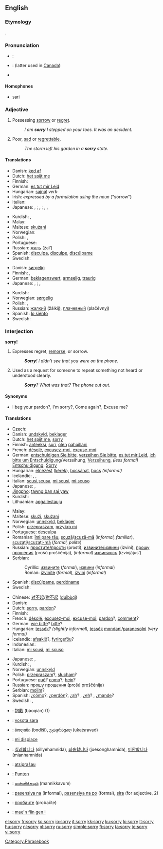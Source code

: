 ==English==

{{rank|example|class|century|985|sorry|share|working|breath}}

===Etymology===
{{OE.}} {{term|sarig|sāriġ|lang=ang}}.

===Pronunciation===
* {{italbrac|[[RP]]}}: {{IPA|/ˈsɒri/}}
* {{italbrac|US}}: {{IPA|/ˈsɑːri/ or /ˈsɔːri/}} (latter used in [[Canadian English|Canada]])
* {{audio|en-us-sorry.ogg|Audio (US)}}

====Homophones====
* [[sari]]

===Adjective===
{{en-adj|sorri|er}}

# Possessing [[sorrow]] or [[regret]].
#: ''I am '''sorry''' I stepped on your toes.  It was an accident.''
# Poor, [[sad]] or [[regrettable]].
#: ''The storm left his garden in a '''sorry''' state.''

====Translations====
{{trans-top|possessing sorrow or regret}}
* Danish: [[ked af]]
* Dutch: [[het spijt me]]
* Finnish: {{t+|fi|paha|alt=pahoillaan}}
* German: [[es tut mir Leid]]
* Hungarian: [[sajnál]] ''verb''
* Irish: ''expressed by a formulation using the noun'' {{t-|ga|brón|m|xs=Irish}} ("sorrow")
* Italian: {{t+|it|scusa}}
* Japanese: {{qualifier|disagree one's mistake}} {{t-|ja|残念な|tr=zannen na|sc=Jpan}}, {{t-|ja|遺憾な|tr=ikan na|sc=Jpan}}; {{qualifier|agree one's mistake}} {{t|ja|すまない|tr=sumanai|sc=Jpan}}, {{t|ja|申し訳ない|tr=moushiwakenai|sc=Jpan}}; {{qualifier|regret}} {{t-|ja|残念な|tr=zannen na|sc=Jpan}}, {{t-|ja|遺憾な|tr=ikan na|sc=Jpan}}, {{t-|ja|恐縮な|tr=kyōshuku na|sc=Jpan}}
{{trans-mid}}
* Kurdish: {{KUchar|[[خه‌جاڵه‌ت]]}}, {{KUchar|[[لێبوردن]]}}
* Malay: {{t-|ms|maaf|xs=Malay}}
* Maltese: [[skużani]]
* Norwegian: {{t+|no|lei}}
* Polish: {{t+|pl|przepraszam}}, {{t-|pl|przykro mi}}
* Portuguese: {{t+|pt|desculpa}}
* Russian: [[жаль]] (žal’)
* Spanish: [[disculpa]], [[disculpe]], [[discúlpame]]
* Swedish: {{t+|sv|ledsen}}
{{trans-bottom}}

{{trans-top|poor, regrettable}}
* Danish: [[sørgelig]]
* Finnish: {{t+|fi|surkea}}, {{t+|fi|surullinen}}
* German: [[beklagenswert]], [[armselig]], [[traurig]]
* Japanese: {{qualifier|poor}} {{t|ja|気の毒な|tr=kinodoku na|sc=Jpan}}, {{t-|ja|かわいそうな|tr=kawaisō na|sc=Jpan}}; {{qualifier|regrettable}} {{t-|ja|残念な|tr=zannen na|sc=Jpan}}, {{t-|ja|遺憾な|tr=ikan na|sc=Jpan}}
{{trans-mid}}
* Kurdish: {{t+|ku|په‌شیمان|sc=KUchar}}
* Norwegian: [[sørgelig]]
* Polish: {{t+|pl|przykry}}, {{t-|pl|żałosny}}
* Russian: [[жалкий]] (žálkij), [[плачевный]] (plačévnyj)
* Spanish: [[lo siento]]
* Swedish: {{t+|sv|sorglig}}
{{trans-bottom}}

===Interjection===
'''sorry!'''

# Expresses regret, [[remorse]], or sorrow.
#: '''''Sorry'''!  I didn't see that you were on the phone.''
# Used as a request for someone to repeat something not heard or understood clearly.
#: '''''Sorry'''?  What was that?  The phone cut out.''

====Synonyms====
* {{sense|request to repeat}} I beg your pardon?, I'm sorry?, Come again?, Excuse me? {{US}}

====Translations====
{{trans-top|expression of regret or sorrow}}
* Czech: {{t-|cs|promiňte}}
* Danish: [[undskyld]], [[beklager]]
* Dutch: [[het spijt me]], [[sorry]]
* Finnish: [[anteeksi]], [[sori]], [[olla|olen]] [[paha|pahoillani]]
* French: [[désolé]], [[excusez-moi]], [[excuse-moi]]
* German: [[entschuldigen Sie bitte]], [[verzeihen Sie bitte]], [[es tut mir Leid]], [[ich bitte um Entschuldigung]]/Verzeihung, [[Verzeihung]], ''(less formal)'' [[Entschuldigung]], [[Sorry]]
* Hungarian: [[elnézést]] ([[kérek]]), [[bocsánat]], [[bocs]] ''(informal)''
* Icelandic: {{t+|is|fyrirgefðu}}, {{t-|is|afsakið}}, {{t-|is|fyrirgefðu mér}}
* Italian: [[scusi]],[[scusa]], [[mi scusi]], [[mi scuso]]
* Japanese: {{t-|ja|すみません|tr=sumimasen|sc=Jpan}}, {{t+|ja|ごめんなさい|tr=gomennasai|sc=Jpan}}
* [[Jingpho]]: [[tawng ban sai yaw]]
* Kurdish: {{KUchar|[[ببووره‌]]}}
* Lithuanian: [[apgailestauju]]
{{trans-mid}}
* Malay: {{t-|ms|maaf|xs=Malay}}
* Maltese: [[skużi]], [[skużani]]
* Norwegian: [[unnskyld]], [[beklager]]
* Polish: [[przepraszam]], [[przykro mi]]
* Portuguese: [[desculpa]]
* Romanian: [[îmi pare rău]], [[scuză]]/[[scuză-mă]] (''informal, familiar''), [[scuzaţi]]/[[scuzaţi-mă]] (''formal, polite'')
* Russian: [[простить|простите/прости]] (prostí), [[извинить|извините/извини]] (izviní), [[прошу прощения]] (prošú proščénija), ''(informal)'' [[извиниться|извиняюсь]] (izvinjájus’)
* Serbian:
*: Cyrillic: [[извините]] (''formal''), [[извини]] (''informal'')
*: Roman: [[izvinite]] (''formal''), [[izvini]] (''informal'')
* Spanish: [[discúlpame]], [[perdóname]]
* Swedish: {{t-|sv|förlåt}}
{{trans-bottom}}

{{trans-top|request to repeat}}
* Chinese: [[对不起]]/[[對不起]] ([[duìbùqǐ]])
* Danish: {{t+|da|undskyld}}
* Dutch: [[sorry]], [[pardon]]?
* Finnish: {{t+|fi|anteeksi}}
* French: [[désolé]], [[excusez-moi]], [[excuse-moi]], [[pardon]]?, [[comment]]?
* German: [[wie bitte]]? [[bitte]]?
* Hungarian: [[tessék]]? ''(slightly informal),'' [[tessék]] [[mondani]]/[[parancsolni]] ''(very formal)''
* Icelandic: [[afsakið]]?, [[fyrirgefðu]]?
* Indonesian: {{t-|id|maaf|xs=Indonesian}}
* Italian: [[mi scusi]], [[mi scuso]]
{{trans-mid}}
* Japanese: {{t-|ja|すみません|tr=sumimasen|sc=Jpan}}, {{t+|ja|ごめんなさい|tr=gomennasai|sc=Jpan}}
* Kurdish: {{KUchar|[[ببووره‌]]}}, {{KUchar|[[به‌ڵێ]]}}
* Norwegian: [[unnskyld]]
* Polish: [[przepraszam]]?, [[słucham]]?
* Portuguese: [[quê]]? [[como#Portuguese|como]]?; [[hein]]?
* Russian: [[прошу прощения]] (prošú proščénija)
* Serbian: [[molim]]?
* Spanish: ¿[[cómo]]?, ¿[[perdón]]?, ¿[[ah#Spanish|ah]]? {{italbrac|Colombia|Puerto Rico|Venezuela|colloquial}}, ¿[[eh#Spanish|eh]]?  {{italbrac|Cuba|Spain|colloquial}}, ¿[[mande]]? {{italbrac|Mexico|colloquial}}
* Swedish: {{t-|sv|ursäkta}}, {{t-|sv|förlåt}}
{{trans-bottom}}

{{checktrans-top}}
* {{ttbc|Chinese}}: [[抱歉]] (bàoqiàn) (1)
* {{ttbc|Fijian}}: [[vosota sara]]
* {{ttbc|Georgian}}: [[ბოდიში]] (bodiši), [[უკაცრავად]] (ukatsravad)
* {{ttbc|Italian}}: [[mi dispiace]]
* {{ttbc|Korean}}: [[실례합니다]] (sillyehamnida), [[죄송합니다]] (joesonghamnida), [[미안합니다]] (mianhamnida)
{{checktrans-mid}}
* {{ttbc|Lithuanian}}: [[atsiprašau]]
* {{ttbc|Sudanese}}: [[Punten]]
* {{ttbc|Tamil}}: [[மன்னிக்கவும்]] (mannikkavum)
* {{ttbc|Tagalog}}: [[pasensiya na]] (informal), [[pasensiya na po]] (formal), [[sira]] (for adjective, 2)
* {{ttbc|Ukrainian}}: [[пробачте]] (probačte)
* {{ttbc|Welsh}}: [[mae'n flin gen i]]
{{checktrans-bottom}}

[[Category:Phrasebook]]

[[el:sorry]]
[[fr:sorry]]
[[ko:sorry]]
[[io:sorry]]
[[it:sorry]]
[[kk:sorry]]
[[ku:sorry]]
[[lo:sorry]]
[[lt:sorry]]
[[hu:sorry]]
[[nl:sorry]]
[[pl:sorry]]
[[ru:sorry]]
[[simple:sorry]]
[[fi:sorry]]
[[ta:sorry]]
[[te:sorry]]
[[vi:sorry]]